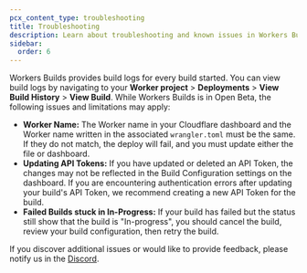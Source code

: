 ```yaml
---
pcx_content_type: troubleshooting
title: Troubleshooting
description: Learn about troubleshooting and known issues in Workers Builds.
sidebar:
  order: 6
---
```


Workers Builds provides build logs for every build started. You can view build logs by navigating to your **Worker project** > **Deployments** > **View Build History** > **View Build**. While Workers Builds is in Open Beta, the following issues and limitations may apply: 

- **Worker Name:** The Worker name in your Cloudflare dashboard and the Worker name written in the associated `wrangler.toml` must be the same. If they do not match, the deploy will fail, and you must update either the file or dashboard. 
- **Updating API Tokens:** If you have updated or deleted an API Token, the changes may not be reflected in the Build Configuration settings on the dashboard. If you are encountering authentication errors after updating your build's API Token, we recommend creating a new API Token for the build.
- **Failed Builds stuck in In-Progress:** If your build has failed but the status still show that the build is "In-progress", you should cancel the build, review your build configuration, then retry the build.


If you discover additional issues or would like to provide feedback, please notify us in the [Discord](https://discord.com/channels/595317990191398933/1052656806058528849).